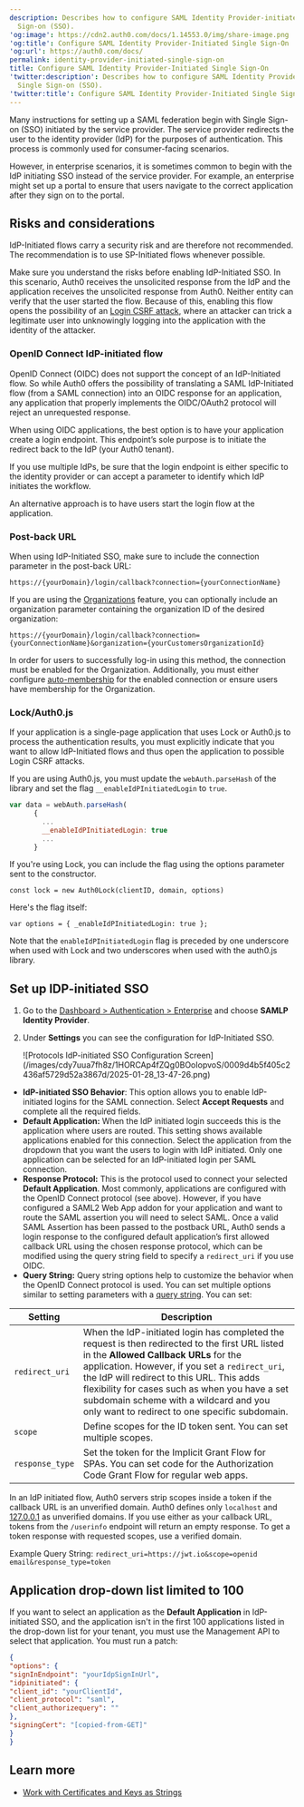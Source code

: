 ```yaml
---
description: Describes how to configure SAML Identity Provider-initiated Single
  Sign-on (SSO).
'og:image': https://cdn2.auth0.com/docs/1.14553.0/img/share-image.png
'og:title': Configure SAML Identity Provider-Initiated Single Sign-On
'og:url': https://auth0.com/docs/
permalink: identity-provider-initiated-single-sign-on
title: Configure SAML Identity Provider-Initiated Single Sign-On
'twitter:description': Describes how to configure SAML Identity Provider-initiated
  Single Sign-on (SSO).
'twitter:title': Configure SAML Identity Provider-Initiated Single Sign-On
---
```

Many instructions for setting up a <Tooltip tip="Security Assertion Markup Language (SAML): Standardized protocol allowing two parties to exchange authentication information without a password." cta="View Glossary" href="/docs/glossary?term=SAML">SAML</Tooltip> federation begin with <Tooltip tip="Security Assertion Markup Language (SAML): Standardized protocol allowing two parties to exchange authentication information without a password." cta="View Glossary" href="/docs/glossary?term=Single+Sign-on">Single Sign-on</Tooltip> (SSO) initiated by the service provider. The service provider redirects the user to the <Tooltip tip="Single Sign-On (SSO): Service that, after a user logs into one applicaton, automatically logs that user in to other applications." cta="View Glossary" href="/docs/glossary?term=identity+provider">identity provider</Tooltip> (IdP) for the purposes of authentication. This process is commonly used for consumer-facing scenarios.

However, in enterprise scenarios, it is sometimes common to begin with the IdP initiating SSO instead of the service provider. For example, an enterprise might set up a portal to ensure that users navigate to the correct application after they sign on to the portal.

## Risks and considerations

IdP-Initiated flows carry a security risk and are therefore not recommended. The recommendation is to use SP-Initiated flows whenever possible.

Make sure you understand the risks before enabling IdP-Initiated SSO. In this scenario, Auth0 receives the unsolicited response from the IdP and the application receives the unsolicited response from Auth0. Neither entity can verify that the user started the flow. Because of this, enabling this flow opens the possibility of an [Login CSRF attack](https://support.detectify.com/support/solutions/articles/48001048951-login-csrf), where an attacker can trick a legitimate user into unknowingly logging into the application with the identity of the attacker.

### OpenID Connect IdP-initiated flow

<Tooltip tip="OpenID: Open standard for authentication that allows applications to verify users' identities without collecting and storing login information." cta="View Glossary" href="/docs/glossary?term=OpenID">OpenID</Tooltip> Connect (OIDC) does not support the concept of an IdP-Initiated flow. So while Auth0 offers the possibility of translating a SAML IdP-Initiated flow (from a SAML connection) into an OIDC response for an application, any application that properly implements the OIDC/OAuth2 protocol will reject an unrequested response.

When using OIDC applications, the best option is to have your application create a login endpoint. This endpoint’s sole purpose is to initiate the redirect back to the IdP (your Auth0 tenant).

If you use multiple IdPs, be sure that the login endpoint is either specific to the identity provider or can accept a parameter to identify which IdP initiates the workflow.

An alternative approach is to have users start the login flow at the application.

### Post-back URL

When using IdP-Initiated SSO, make sure to include the connection parameter in the post-back URL:

```http wrap lines
https://{yourDomain}/login/callback?connection={yourConnectionName}
```






If you are using the [Organizations](/docs/manage-users/organizations) feature, you can optionally include an organization parameter containing the organization ID of the desired organization:

```http wrap lines
https://{yourDomain}/login/callback?connection={yourConnectionName}&organization={yourCustomersOrganizationId}
```






<Callout icon="file-lines" color="#0EA5E9" iconType="regular">

In order for users to successfully log-in using this method, the connection must be enabled for the Organization. Additionally, you must either configure [auto-membership](/docs/manage-users/organizations/configure-organizations/grant-just-in-time-membership) for the enabled connection or ensure users have membership for the Organization.

</Callout>

### Lock/Auth0.js

If your application is a single-page application that uses Lock or Auth0.js to process the authentication results, you must explicitly indicate that you want to allow IdP-Initiated flows and thus open the application to possible Login CSRF attacks.

If you are using Auth0.js, you must update the `webAuth.parseHash` of the library and set the flag `__enableIdPInitiatedLogin` to `true`.

```javascript lines
var data = webAuth.parseHash(
      {
        ...
        __enableIdPInitiatedLogin: true
        ...
      }
```

If you're using Lock, you can include the flag using the options parameter sent to the constructor.

`const lock = new Auth0Lock(clientID, domain, options)`

Here's the flag itself:

`var options = { _enableIdPInitiatedLogin: true };`

Note that the `enableIdPInitiatedLogin` flag is preceded by one underscore when used with Lock and two underscores when used with the auth0.js library.

## Set up IDP-initiated SSO

1. Go to the [Dashboard > Authentication > Enterprise](https://manage.auth0.com/#/connections/enterprise) and choose **SAMLP Identity Provider**.
2. Under **Settings** you can see the configuration for IdP-Initiated SSO.

   <Frame>![Protocols IdP-initiated SSO Configuration Screen](/images/cdy7uua7fh8z/1HORCAp4fZQg0BOoIopvoS/0009d4b5f405c2436af5729d52a3867d/2025-01-28_13-47-26.png)</Frame>

* **IdP-initiated SSO Behavior**: This option allows you to enable IdP-initiated logins for the SAML connection. Select **Accept Requests** and complete all the required fields.
* **Default Application:** When the IdP initiated login succeeds this is the application where users are routed. This setting shows available applications enabled for this connection. Select the application from the dropdown that you want the users to login with IdP initiated. Only one application can be selected for an IdP-initiated login per SAML connection.
* **Response Protocol:** This is the protocol used to connect your selected **Default Application**. Most commonly, applications are configured with the OpenID Connect protocol (see above). However, if you have configured a SAML2 Web App addon for your application and want to route the SAML assertion you will need to select SAML. Once a valid SAML Assertion has been passed to the postback URL, Auth0 sends a login response to the configured default application’s first allowed callback URL using the chosen response protocol, which can be modified using the query string field to specify a `redirect_uri` if you use OIDC.
* **Query String:** Query string options help to customize the behavior when the OpenID Connect protocol is used. You can set multiple options similar to setting parameters with a [query string](https://en.wikipedia.org/wiki/Query_string). You can set:

<table class="table"><thead>
<tr>
<th>Setting</th>
<th>Description</th>
</tr>
</thead>
<tbody>
<tr>
<td><code>redirect_uri</code></td>
<td>When the IdP-initiated login has completed the request is then redirected to the first URL listed in the <strong>Allowed Callback URLs</strong> for the application. However, if you set a <code>redirect_uri</code>, the IdP will redirect to this URL. This adds flexibility for cases such as when you have a set subdomain scheme with a wildcard and you only want to redirect to one specific subdomain.</td>
</tr>
<tr>
<td><code>scope</code></td>
<td>Define scopes for the ID token sent. You can set multiple scopes.</td>
</tr>
<tr>
<td><code>response_type</code></td>
<td>Set the token for the Implicit Grant Flow for SPAs. You can set code for the Authorization Code Grant Flow for regular web apps.</td>
</tr>
</tbody>
</table>

  <Warning>

  In an IdP initiated flow, Auth0 servers strip scopes inside a token if the callback URL is an unverified domain. Auth0 defines only `localhost` and [127.0.0.1](http://127.0.0.1/) as unverified domains. If you use either as your callback URL, tokens from the `/userinfo` endpoint will return an empty response. To get a token response with requested scopes, use a verified domain.

  </Warning>

  Example Query String:
  `redirect_uri=https://jwt.io&scope=openid email&response_type=token`

## Application drop-down list limited to 100

If you want to select an application as the **Default Application** in IdP-initiated SSO, and the application isn't in the first 100 applications listed in the drop-down list for your tenant, you must use the <Tooltip tip="Management API: A product to allow customers to perform administrative tasks." cta="View Glossary" href="/docs/glossary?term=Management+API">Management API</Tooltip> to select that application. You must run a patch:

```json lines
{
"options": {
"signInEndpoint": "yourIdpSignInUrl",
"idpinitiated": {
"client_id": "yourClientId",
"client_protocol": "saml",
"client_authorizequery": ""
},
"signingCert": "[copied-from-GET]"
}
}
```


## Learn more

* [Work with Certificates and Keys as Strings](/docs/authenticate/protocols/saml/saml-sso-integrations/work-with-certificates-and-keys-as-strings)